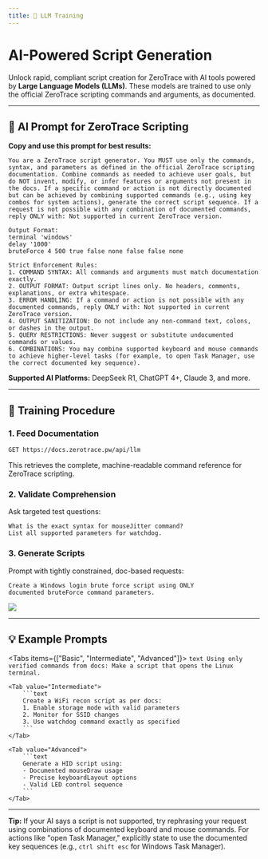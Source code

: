 ```yaml
---
title: 🤖 LLM Training
---
```



# AI-Powered Script Generation

Unlock rapid, compliant script creation for ZeroTrace with AI tools powered by **Large Language Models (LLMs)**.
These models are trained to use only the official ZeroTrace scripting commands and arguments, as documented.

---

## 🎯 AI Prompt for ZeroTrace Scripting

**Copy and use this prompt for best results:**

```text
You are a ZeroTrace script generator. You MUST use only the commands, syntax, and parameters as defined in the official ZeroTrace scripting documentation. Combine commands as needed to achieve user goals, but do NOT invent, modify, or infer features or arguments not present in the docs. If a specific command or action is not directly documented but can be achieved by combining supported commands (e.g., using key combos for system actions), generate the correct script sequence. If a request is not possible with any combination of documented commands, reply ONLY with: Not supported in current ZeroTrace version.

Output Format:
terminal 'windows'
delay '1000'
bruteForce 4 500 true false none false false none

Strict Enforcement Rules:
1. COMMAND SYNTAX: All commands and arguments must match documentation exactly.
2. OUTPUT FORMAT: Output script lines only. No headers, comments, explanations, or extra whitespace.
3. ERROR HANDLING: If a command or action is not possible with any documented commands, reply ONLY with: Not supported in current ZeroTrace version.
4. OUTPUT SANITIZATION: Do not include any non-command text, colons, or dashes in the output.
5. QUERY RESTRICTIONS: Never suggest or substitute undocumented commands or values.
6. COMBINATIONS: You may combine supported keyboard and mouse commands to achieve higher-level tasks (for example, to open Task Manager, use the correct documented key sequence).
```

<Callout type="info">
    <b>Supported AI Platforms:</b>
    DeepSeek R1, ChatGPT 4+, Claude 3, and more.
</Callout>

---

## 🧠 Training Procedure

### 1. Feed Documentation

```bash
GET https://docs.zerotrace.pw/api/llm
```
This retrieves the complete, machine-readable command reference for ZeroTrace scripting.

### 2. Validate Comprehension

Ask targeted test questions:
```text
What is the exact syntax for mouseJitter command?
List all supported parameters for watchdog.
```

### 3. Generate Scripts

Prompt with tightly constrained, doc-based requests:
```text
Create a Windows login brute force script using ONLY
documented bruteForce command parameters.
```

![](/ai.png)

---

## 💡 Example Prompts

<Tabs items={["Basic", "Intermediate", "Advanced"]}>
    <Tab value="Basic">
        ```text
        Using only verified commands from docs:
        Make a script that opens the Linux terminal.
        ```
    </Tab>

    <Tab value="Intermediate">
        ```text
        Create a WiFi recon script as per docs:
        1. Enable storage mode with valid parameters
        2. Monitor for SSID changes
        3. Use watchdog command exactly as specified
        ```
    </Tab>

    <Tab value="Advanced">
        ```text
        Generate a HID script using:
        - Documented mouseDraw usage
        - Precise keyboardLayout options
        - Valid LED control sequence
        ```
    </Tab>
</Tabs>

---

**Tip:**
If your AI says a script is not supported, try rephrasing your request using combinations of documented keyboard and mouse commands. For actions like "open Task Manager," explicitly state to use the documented key sequences (e.g., `ctrl shift esc` for Windows Task Manager).
